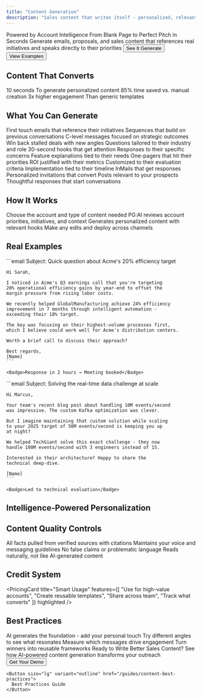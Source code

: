 ```yaml
---
title: "Content Generation"
description: "Sales content that writes itself - personalized, relevant, and ready in seconds"
---
```


<Hero>
  <HeroBadge>Powered by Account Intelligence</HeroBadge>
  <HeroTitle>From Blank Page to Perfect Pitch in Seconds</HeroTitle>

  <HeroDescription>
    Generate emails, proposals, and sales content that references real initiatives and speaks directly to their priorities
  </HeroDescription>

  <HeroActions>
    <Button size="lg" href="/demo">See It Generate</Button>
    <Button size="lg" variant="outline" href="#examples">View Examples</Button>
  </HeroActions>
</Hero>

## Content That Converts

<StatCards>
  <StatCard>
    <StatCardNumber>10 seconds</StatCardNumber>
    <StatCardLabel>To generate personalized content</StatCardLabel>
  </StatCard>

  <StatCard>
    <StatCardNumber>85% time saved</StatCardNumber>
    <StatCardLabel>vs. manual creation</StatCardLabel>
  </StatCard>

  <StatCard>
    <StatCardNumber>3x higher engagement</StatCardNumber>
    <StatCardLabel>Than generic templates</StatCardLabel>
  </StatCard>
</StatCards>

## What You Can Generate

<Tabs>
  <Tab title="📧 Emails">
    <ContentGrid>
  <ContentCard title="Cold Outreach" icon="envelope">
    First touch emails that reference their initiatives
  </ContentCard>

  <ContentCard title="Follow-ups" icon="reply">
    Sequences that build on previous conversations
  </ContentCard>

  <ContentCard title="Executive Emails" icon="user-tie">
    C-level messages focused on strategic outcomes
  </ContentCard>

  <ContentCard title="Re-engagement" icon="refresh">
    Win back stalled deals with new angles
  </ContentCard>
</ContentGrid>
  </Tab>
  <Tab title="📞 Call Scripts">
    <ContentGrid>
  <ContentCard title="Discovery Guides" icon="compass">
    Questions tailored to their industry and role
  </ContentCard>

  <ContentCard title="Cold Call Openers" icon="phone">
    30-second hooks that get attention
  </ContentCard>

  <ContentCard title="Objection Handling" icon="shield">
    Responses to their specific concerns
  </ContentCard>

  <ContentCard title="Demo Talk Tracks" icon="presentation">
    Feature explanations tied to their needs
  </ContentCard>
</ContentGrid>
  </Tab>
  <Tab title="📄 Documents">
    <ContentGrid>
  <ContentCard title="Executive Summaries" icon="file-contract">
    One-pagers that hit their priorities
  </ContentCard>

  <ContentCard title="Business Cases" icon="chart-line">
    ROI justified with their metrics
  </ContentCard>

  <ContentCard title="Proposals" icon="file-signature">
    Customized to their evaluation criteria
  </ContentCard>

  <ContentCard title="Success Plans" icon="tasks">
    Implementation tied to their timeline
  </ContentCard>
</ContentGrid>
  </Tab>
  <Tab title="💬 Social">
    <ContentGrid>
  <ContentCard title="LinkedIn Messages" icon="linkedin">
    InMails that get responses
  </ContentCard>

  <ContentCard title="Connection Requests" icon="user-plus">
    Personalized invitations that convert
  </ContentCard>

  <ContentCard title="Content Ideas" icon="lightbulb">
    Posts relevant to your prospects
  </ContentCard>

  <ContentCard title="Comments" icon="comment">
    Thoughtful responses that start conversations
  </ContentCard>
</ContentGrid>
  </Tab>
</Tabs>

## How It Works

<ProcessSteps>
  <ProcessStep number="1" title="Select Account">
    Choose the account and type of content needed
  </ProcessStep>

  <ProcessStep number="2" title="AI Analysis">
    PG:AI reviews account priorities, initiatives, and context
  </ProcessStep>

  <ProcessStep number="3" title="Content Creation">
    Generates personalized content with relevant hooks
  </ProcessStep>

  <ProcessStep number="4" title="Review & Send">
    Make any edits and deploy across channels
  </ProcessStep>
</ProcessSteps>

## Real Examples

<ExampleShowcase>
  <ExampleCard title="CFO Email That Got a Meeting">
    ```email
    Subject: Quick question about Acme's 20% efficiency target

    Hi Sarah,

    I noticed in Acme's Q3 earnings call that you're targeting 
    20% operational efficiency gains by year-end to offset the 
    margin pressure from rising labor costs.

    We recently helped GlobalManufacturing achieve 24% efficiency 
    improvement in 7 months through intelligent automation - 
    exceeding their 18% target.

    The key was focusing on their highest-volume processes first, 
    which I believe could work well for Acme's distribution centers.

    Worth a brief call to discuss their approach?

    Best regards,
    [Name]
    ```

    <Badge>Response in 2 hours → Meeting booked</Badge>
  </ExampleCard>

  <ExampleCard title="Technical Champion Email">
    ```email
    Subject: Solving the real-time data challenge at scale

    Hi Marcus,

    Your team's recent blog post about handling 10M events/second 
    was impressive. The custom Kafka optimization was clever.

    But I imagine maintaining that custom solution while scaling 
    to your 2025 target of 50M events/second is keeping you up 
    at night?

    We helped TechGiant solve this exact challenge - they now 
    handle 100M events/second with 3 engineers instead of 15.

    Interested in their architecture? Happy to share the 
    technical deep-dive.

    [Name]
    ```

    <Badge>Led to technical evaluation</Badge>
  </ExampleCard>
</ExampleShowcase>

## Intelligence-Powered Personalization

<FeatureGrid>
  <FeatureCard icon="brain" title="Strategic Context" description="Every piece references their actual priorities and initiatives" />

  <FeatureCard icon="users" title="Persona Awareness" description="Different angles for executives vs. practitioners" />

  <FeatureCard icon="clock" title="Timeline Relevance" description="Urgency tied to their stated deadlines" />

  <FeatureCard icon="building" title="Industry Fluency" description="Uses their terminology and references" />
</FeatureGrid>

## Content Quality Controls

<QualityChecks>
  <Check title="Accuracy Verified">
    All facts pulled from verified sources with citations
  </Check>

  <Check title="Brand Aligned">
    Maintains your voice and messaging guidelines
  </Check>

  <Check title="Compliance Ready">
    No false claims or problematic language
  </Check>

  <Check title="Human Touch">
    Reads naturally, not like AI-generated content
  </Check>
</QualityChecks>

## Credit System

<PricingCards>
  <PricingCard
    title="What's Included"
    price="10 credits"
    period="per account"
    features={[
    "Valid for 12 months",
    "Any content type",
    "Unlimited revisions",
    "Multi-language support"
  ]}
  />

  <PricingCard
    title="Smart Usage"
    features={[
    "Use for high-value accounts",
    "Create reusable templates",
    "Share across team",
    "Track what converts"
  ]}
    highlighted
  />
</PricingCards>

## Best Practices

<BestPractices>
  <Practice title="Always Review" icon="eye">
    AI generates the foundation - add your personal touch
  </Practice>

  <Practice title="Test Variations" icon="flask">
    Try different angles to see what resonates
  </Practice>

  <Practice title="Track Performance" icon="chart-line">
    Measure which messages drive engagement
  </Practice>

  <Practice title="Build Templates" icon="copy">
    Turn winners into reusable frameworks
  </Practice>
</BestPractices>

<Testimonials>
  <TestimonialCard quote="Content generation paid for itself in the first week. One email to a Fortune 500 CFO led to a $2M opportunity." author="Jennifer Wu" title="Enterprise AE" company="SalesTech Pro" />

  <TestimonialCard quote="I used to spend hours crafting the perfect email. Now I generate 5 variations in minutes and test what works." author="David Martinez" title="SDR Team Lead" company="CloudFirst" />
</Testimonials>

<CTASection>
  <CTATitle>Ready to Write Better Sales Content?</CTATitle>

  <CTADescription>
    See how AI-powered content generation transforms your outreach
  </CTADescription>

  <CTAButtons>
    <Button size="lg" href="/demo">Get Your Demo</Button>

    <Button size="lg" variant="outline" href="/guides/content-best-practices">
      Best Practices Guide
    </Button>
  </CTAButtons>
</CTASection>